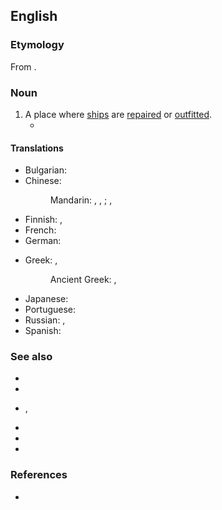 ==English==

===Etymology===
From {{compound|en|dock|yard}}.

===Noun===
{{en-noun}}

# A place where [[ship]]s are [[repair|repaired]] or [[outfit|outfitted]].
#* {{quote-journal|en|year=1961|month=August|title=New traffic flows in South Wales|journal=Trains Illustrated|page=492|text=Until recently activities in the Haven <small>[Milford Haven]</small> were confined virtually to the naval '''dockyard''', now closed, and to coastal shipping and shipments to and from Ireland, both on a small scale.}}

====Translations====
{{trans-top|ship repair place}}
* Bulgarian: {{t|bg|корабострои́телница|f}}
* Chinese:
*: Mandarin: {{t+|cmn|船廠|sc=Hani}}, {{t+|cmn|船厂|tr=chuánchǎng|sc=Hani}}, {{t+|cmn|造船所|tr=zàochuánsuǒ|sc=Hani}}; {{t+|cmn|造船廠|sc=Hani}}, {{t+|cmn|造船厂|tr=zàochuánchǎng|sc=Hani}}
* Finnish: {{t+|fi|telakka}}, {{t|fi|korjaustelakka}}
* French: {{t+|fr|chantier naval|m}}
* German: {{t+|de|Werft|f}}
{{trans-mid}}
* Greek: {{t+|el|ναυπηγείο|n}}, {{t+|el|νεώριο|n}}
*: Ancient Greek: {{t|grc|νεώριον|n}}, {{t|grc|ναυπήγιον|n}}
* Japanese: {{t|ja|造船所|tr=ぞうせんじょ, zōsensho|sc=Jpan}}
* Portuguese: {{t+|pt|estaleiro|m}}
* Russian: {{t|ru|судоремо́нтный заво́д|m}}, {{t|ru|[[судостроительная]] [[верфь]]|f}}
* Spanish: {{t+|es|astillero|m}}
{{trans-bottom}}

===See also===
{{top2}}
* {{l|en|boatyard}}
* {{l|en|shipyard}}
* {{l|en|harbor}}, {{l|en|harbour}}
{{mid}}
* {{l|en|marina}}
* {{l|en|port}}
* {{l|en|seaport}}
{{bottom}}

===References===
* {{R:Lexico}}